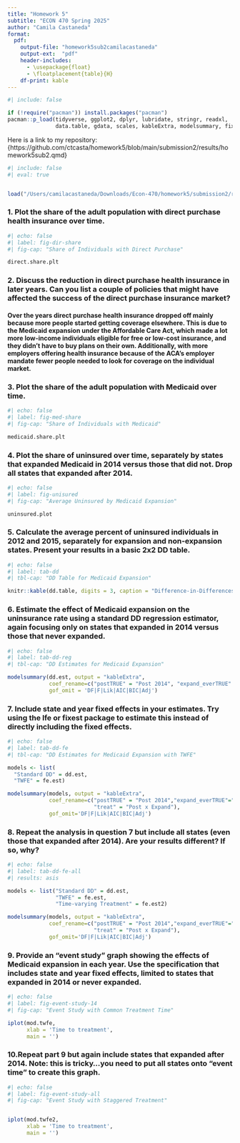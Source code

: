 ```yaml
---
title: "Homework 5"
subtitle: "ECON 470 Spring 2025"
author: "Camila Castaneda"
format:
  pdf:
    output-file: "homework5sub2camilacastaneda"
    output-ext:  "pdf"
    header-includes:
      - \usepackage{float}
      - \floatplacement{table}{H}
    df-print: kable
---
```


```r
#| include: false

if (!require("pacman")) install.packages("pacman")
pacman::p_load(tidyverse, ggplot2, dplyr, lubridate, stringr, readxl, 
               data.table, gdata, scales, kableExtra, modelsummary, fixest)
```

Here is a link to my repository: {https://github.com/ctcasta/homework5/blob/main/submission2/results/homework5sub2.qmd}


\newpage 

```r
#| include: false
#| eval: true


load("/Users/camilacastaneda/Downloads/Econ-470/homework5/submission2/results/Homework5workspace.RData")
```

\newpage 


### 1. Plot the share of the adult population with direct purchase health insurance over time. 

```r
#| echo: false
#| label: fig-dir-share
#| fig-cap: "Share of Individuals with Direct Purchase" 

direct.share.plt
```


\newpage 


### 2. Discuss the reduction in direct purchase health insurance in later years. Can you list a couple of policies that might have affected the success of the direct purchase insurance market? 
#### Over the years direct purchase health insurance dropped off mainly because more people started getting coverage elsewhere. This is due to the Medicaid expansion under the Affordable Care Act, which made a lot more low-income individuals eligible for free or low-cost insurance, and they didn’t have to buy plans on their own. Additionally, with more employers offering health insurance because of the ACA’s employer mandate fewer people needed to look for coverage on the individual market.




\newpage 


### 3. Plot the share of the adult population with Medicaid over time. 

```r
#| echo: false
#| label: fig-med-share
#| fig-cap: "Share of Individuals with Medicaid"

medicaid.share.plt
```


\newpage 


### 4. Plot the share of uninsured over time, separately by states that expanded Medicaid in 2014 versus those that did not. Drop all states that expanded after 2014. 

```r
#| echo: false
#| label: fig-unisured 
#| fig-cap: "Average Uninsured by Medicaid Expansion"

uninsured.plot 
```


\newpage 


### 5. Calculate the average percent of uninsured individuals in 2012 and 2015, separately for expansion and non-expansion states. Present your results in a basic 2x2 DD table. 

```r
#| echo: false
#| label: tab-dd
#| tbl-cap: "DD Table for Medicaid Expansion"

knitr::kable(dd.table, digits = 3, caption = "Difference-in-Differences Table of Uninsured Rates")
```


\newpage


### 6. Estimate the effect of Medicaid expansion on the uninsurance rate using a standard DD regression estimator, again focusing only on states that expanded in 2014 versus those that never expanded.

```r
#| echo: false
#| label: tab-dd-reg
#| tbl-cap: "DD Estimates for Medicaid Expansion"

modelsummary(dd.est, output = "kableExtra", 
             coef_rename=c("postTRUE" = "Post 2014", "expand_everTRUE" = "Expand", "treat" = "Post x Expand"),
             gof_omit = 'DF|F|Lik|AIC|BIC|Adj')
```


\newpage


### 7. Include state and year fixed effects in your estimates. Try using the lfe or fixest package to estimate this instead of directly including the fixed effects.

```r
#| echo: false
#| label: tab-dd-fe
#| tbl-cap: "DD Estimates for Medicaid Expansion with TWFE"

models <- list(
  "Standard DD" = dd.est,
  "TWFE" = fe.est)

modelsummary(models, output = "kableExtra", 
             coef_rename=c("postTRUE" = "Post 2014","expand_everTRUE"="Expand",
                           "treat" = "Post x Expand"),
             gof_omit='DF|F|Lik|AIC|BIC|Adj')
```


\newpage


### 8. Repeat the analysis in question 7 but include all states (even those that expanded after 2014). Are your results different? If so, why?

```r
#| echo: false
#| label: tab-dd-fe-all
#| results: asis

models <- list("Standard DD" = dd.est,
               "TWFE" = fe.est,
               "Time-varying Treatment" = fe.est2)

modelsummary(models, output = "kableExtra", 
             coef_rename=c("postTRUE" = "Post 2014","expand_everTRUE"="Expand",
                           "treat" = "Post x Expand"),
             gof_omit='DF|F|Lik|AIC|BIC|Adj')
```


\newpage


### 9. Provide an “event study” graph showing the effects of Medicaid expansion in each year. Use the specification that includes state and year fixed effects, limited to states that expanded in 2014 or never expanded.

```r
#| echo: false
#| label: fig-event-study-14
#| fig-cap: "Event Study with Common Treatment Time"

iplot(mod.twfe,
      xlab = 'Time to treatment',
      main = '')
```


\newpage


### 10.Repeat part 9 but again include states that expanded after 2014. Note: this is tricky…you need to put all states onto “event time” to create this graph.

```r
#| echo: false
#| label: fig-event-study-all
#| fig-cap: "Event Study with Staggered Treatment"


iplot(mod.twfe2,
      xlab = 'Time to treatment',
      main = '')
```